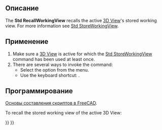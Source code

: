 <languages/>

{{Docnav
|[[Std_StoreWorkingView|StoreWorkingView]]
|[[Std_FreezeViews|FreezeViews]]
|[[Std_View_Menu|Std View Menu]]
|IconL=
|IconR=
|IconC=Freecad.svg
}}

{{GuiCommand
|Name=Std RecallWorkingView
|MenuLocation=View → Standard Views → Recall Working View
|Workbenches=All
|Shortcut={{KEY|End}}
|Version=0.21
|SeeAlso=[[Std_StoreWorkingView|Std StoreWorkingView]], [[Std_FreezeViews|Std FreezeViews]]
}}

<span id="Description"></span>
==Описание==

The '''Std RecallWorkingView''' recalls the active [[3D_View|3D View]]'s stored working view. For more information see [[Std_StoreWorkingView|Std StoreWorkingView]].

<span id="Usage"></span>
==Применение==

# Make sure a [[3D_View|3D View]] is active for which the [[Std_StoreWorkingView|Std StoreWorkingView]] command has been used at least once.
# There are several ways to invoke the command:
#* Select the {{MenuCommand|View → Standard Views → Recall Working View}} option from the menu.
#* Use the keyboard shortcut: {{KEY|End}}.

<span id="Scripting"></span>
==Программирование==

<div class="mw-translate-fuzzy">
{{Emphasis|Смотрите так же:}} [[FreeCAD_Scripting_Basics/ru|Основы составления скриптов в FreeCAD]].
</div>

To recall the stored working view of the active 3D View:

{{Code|code=
import FreeCADGui

FreeCADGui.runCommand("Std_RecallWorkingView", 0)
}}


{{Docnav
|[[Std_StoreWorkingView|StoreWorkingView]]
|[[Std_FreezeViews|FreezeViews]]
|[[Std_View_Menu|Std View Menu]]
|IconL=
|IconR=
|IconC=Freecad.svg
}}

{{Std_Base_navi{{#translation:}}}}
{{Userdocnavi{{#translation:}}}}